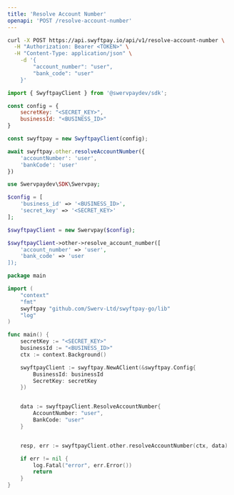 ```yaml
---
title: 'Resolve Account Number'
openapi: 'POST /resolve-account-number'
---
```


<RequestExample>

```bash cURL
curl -X POST https://api.swyftpay.io/api/v1/resolve-account-number \
  -H "Authorization: Bearer <TOKEN>" \
  -H "Content-Type: application/json" \
    -d '{
        "account_number": "user",
        "bank_code": "user"
    }'
```

```javascript Node.js
import { SwyftpayClient } from '@swervpaydev/sdk';

const config = {
    secretKey: "<SECRET_KEY>",
    businessId: "<BUSINESS_ID>"
}

const swyftpay = new SwyftpayClient(config);

await swyftpay.other.resolveAccountNumber({
    'accountNumber': 'user',
    'bankCode': 'user'
})
```

```php PHP
use Swervpaydev\SDK\Swervpay;

$config = [
	'business_id' => '<BUSINESS_ID>',
	'secret_key' => '<SECRET_KEY>'
];

$swyftpayClient = new Swervpay($config);

$swyftpayClient->other->resolve_account_number([
    'account_number' => 'user',
    'bank_code' => 'user
]);
```


```go Go
package main

import (
	"context"
	"fmt"
	swyftpay "github.com/Swerv-Ltd/swyftpay-go/lib"
	"log"
)

func main() {
	secretKey := "<SECRET_KEY>"
    businessId := "<BUSINESS_ID>"
	ctx := context.Background()

	swyftpayClient := swyftpay.NewAClient(&swyftpay.Config{
        BusinessId: businessId
        SecretKey: secretKey
    })


    data := swyftpayClient.ResolveAccountNumber{
        AccountNumber: "user",
        BankCode: "user"
    }


	resp, err := swyftpayClient.other.resolveAccountNumber(ctx, data)

	if err != nil {
		log.Fatal("error", err.Error())
		return
	}
}
```

</RequestExample>
